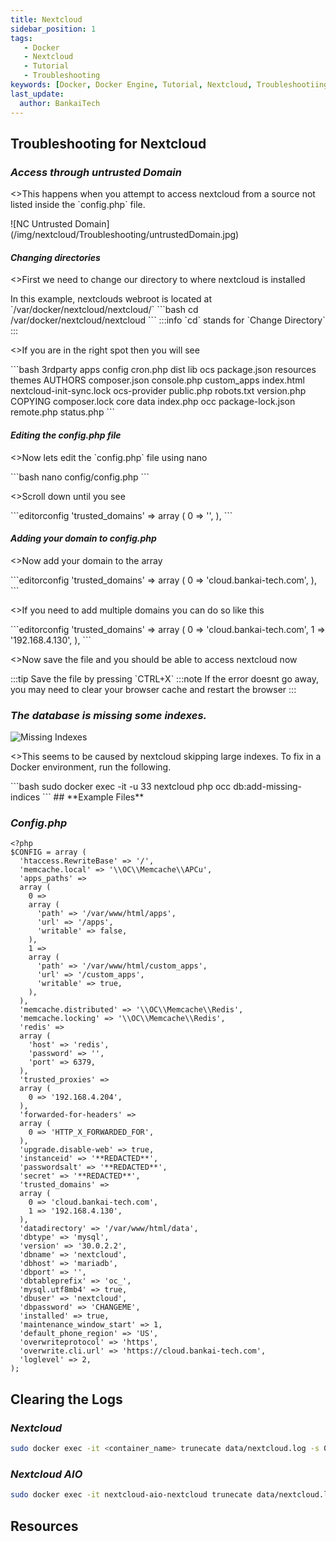 ```yaml
---
title: Nextcloud
sidebar_position: 1
tags:
   - Docker
   - Nextcloud
   - Tutorial
   - Troubleshooting
keywords: [Docker, Docker Engine, Tutorial, Nextcloud, Troubleshootiing]
last_update:
  author: BankaiTech
---
```


## **Troubleshooting for Nextcloud**

### ***Access through untrusted Domain***

<p>
<>This happens when you attempt to access nextcloud from a source not listed inside the `config.php` file.</>
</p>
![NC Untrusted Domain](/img/nextcloud/Troubleshooting/untrustedDomain.jpg)

#### *Changing directories*

<p>
<>First we need to change our directory to where nextcloud is installed</>
</p>
In this example, nextclouds webroot is located at `/var/docker/nextcloud/nextcloud/`
```bash
cd /var/docker/nextcloud/nextcloud
```
:::info
`cd` stands for `Change Directory`
:::

<p>
<>If you are in the right spot then you will see</>
</p>
```bash
3rdparty  apps           config       cron.php     dist        lib                       ocs                package.json  resources   themes
AUTHORS   composer.json  console.php  custom_apps  index.html  nextcloud-init-sync.lock  ocs-provider       public.php    robots.txt  version.php
COPYING   composer.lock  core         data         index.php   occ                       package-lock.json  remote.php    status.php
```

#### *Editing the config.php file*

<p>
<>Now lets edit the `config.php` file using nano</>
</p>
```bash
nano config/config.php
```
<p>
<>Scroll down until you see</>
</p>
```editorconfig
'trusted_domains' =>
array (
    0 => '',
  ),
```

#### *Adding your domain to config.php*

<p>
<>Now add your domain to the array</>
</p>
```editorconfig
'trusted_domains' => 
  array (
    0 => 'cloud.bankai-tech.com',
  ),
```
<p>
<>If you need to add multiple domains you can do so like this</>
</p>
```editorconfig
'trusted_domains' => 
  array (
    0 => 'cloud.bankai-tech.com',
    1 => '192.168.4.130',
  ),
```
<p>
<>Now save the file and you should be able to access nextcloud now</>
</p>
:::tip
Save the file by pressing `CTRL+X`
:::note
If the error doesnt go away, you may need to clear your browser cache and restart the browser
:::

### ***The database is missing some indexes.***

![Missing Indexes](/img/nextcloud/Troubleshooting/missingIndexes.jpg)
<p>
<>This seems to be caused by nextcloud skipping large indexes. To fix in a Docker environment, run the following.</>
</p>
```bash
sudo docker exec -it -u 33 nextcloud php occ db:add-missing-indices
```
## **Example Files**

### ***Config.php***

```editorconfig
<?php
$CONFIG = array (
  'htaccess.RewriteBase' => '/',
  'memcache.local' => '\\OC\\Memcache\\APCu',
  'apps_paths' => 
  array (
    0 => 
    array (
      'path' => '/var/www/html/apps',
      'url' => '/apps',
      'writable' => false,
    ),
    1 => 
    array (
      'path' => '/var/www/html/custom_apps',
      'url' => '/custom_apps',
      'writable' => true,
    ),
  ),
  'memcache.distributed' => '\\OC\\Memcache\\Redis',
  'memcache.locking' => '\\OC\\Memcache\\Redis',
  'redis' => 
  array (
    'host' => 'redis',
    'password' => '',
    'port' => 6379,
  ),
  'trusted_proxies' => 
  array (
    0 => '192.168.4.204',
  ),
  'forwarded-for-headers' =>
  array (
    0 => 'HTTP_X_FORWARDED_FOR',
  ),
  'upgrade.disable-web' => true,
  'instanceid' => '**REDACTED**',
  'passwordsalt' => '**REDACTED**',
  'secret' => '**REDACTED**',
  'trusted_domains' => 
  array (
    0 => 'cloud.bankai-tech.com',
    1 => '192.168.4.130',
  ),
  'datadirectory' => '/var/www/html/data',
  'dbtype' => 'mysql',
  'version' => '30.0.2.2',
  'dbname' => 'nextcloud',
  'dbhost' => 'mariadb',
  'dbport' => '',
  'dbtableprefix' => 'oc_',
  'mysql.utf8mb4' => true,
  'dbuser' => 'nextcloud',
  'dbpassword' => 'CHANGEME',
  'installed' => true,
  'maintenance_window_start' => 1,
  'default_phone_region' => 'US',
  'overwriteprotocol' => 'https',
  'overwrite.cli.url' => 'https://cloud.bankai-tech.com',
  'loglevel' => 2,
);
```

## **Clearing the Logs**
### *Nextcloud*
```bash
sudo docker exec -it <container_name> trunecate data/nextcloud.log -s 0 && sudo docker restart <container_name>
```

### *Nextcloud AIO*
```bash
sudo docker exec -it nextcloud-aio-nextcloud trunecate data/nextcloud.log -s 0 && sudo docker restart nextcloud-aio-nextcloud
```
## **Resources**


<BuyMeACoffeeButton />
